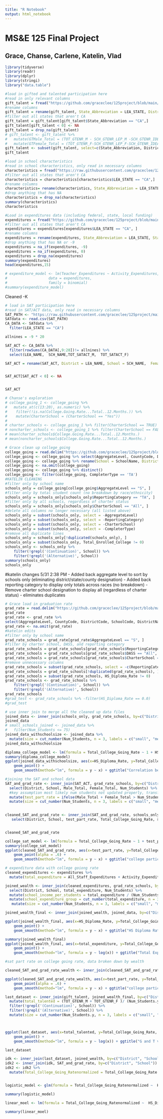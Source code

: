 ```yaml
---
title: "R Notebook"
output: html_notebook
---
```


# MS&E 125 Final Project
## Grace, Chanse, Carlene, Katelin, Vlad

```r
library(tidyverse)
library(readr)
library(dplyr)
library(stringi)
library("data.table") 
```

```r
#load in gifted and talented participation here
#read in only relevant columns
gift_talent = fread("https://github.com/graceclee/125project/blob/main/Gifted%20and%20Talented.csv?raw=true", select = c("LEA_STATE", "LEA_NAME", "SCH_NAME", "SCH_GT_IND", "TOT_GTENR_M", "TOT_GTENR_F", "SCH_GTENR_LEP_M", "SCH_GTENR_LEP_F", "SCH_GTENR_IDEA_M", "SCH_GTENR_IDEA_F"))
#rename columns
gift_talent = rename(gift_talent, State_Abbreviation = LEA_STATE, District = LEA_NAME, School = SCH_NAME, G_T_Indicator = SCH_GT_IND)
#filter out all states that aren't CA
gift_talent = gift_talent[gift_talent$State_Abbreviation == "CA",]
gift_talent[gift_talent < 0] <- NA
gift_talent = drop_na(gift_talent)
# gift_talent <- gift_talent %>% 
#   mutate(GTMale_Total = (TOT_GTENR_M - SCH_GTENR_LEP_M -SCH_GTENR_IDEA_M)) %>%   
#   mutate(GTFemale_Total = (TOT_GTENR_F-SCH_GTENR_LEP_F-SCH_GTENR_IDEA_F))
gift_talent <- subset(gift_talent, select=c(State_Abbreviation, District, School, G_T_Indicator, TOT_GTENR_M, TOT_GTENR_F))
gift_talent
```


```r
#load in school characteristics
#read in school characteristics, only read in necessary columns
characteristics = fread("https://raw.githubusercontent.com/graceclee/125project/main/School%20Characteristics.csv", select = c("LEA_STATE","LEA_STATE_NAME","LEA_NAME","SCH_NAME","SCH_GRADE_G09", "SCH_GRADE_G10", "SCH_GRADE_G11", "SCH_GRADE_G12"))
#filter out all states that aren't CA
characteristics = characteristics[characteristics$LEA_STATE == "CA",]
#rename columns
characteristics= rename(characteristics, State_Abbreviation = LEA_STATE, State = LEA_STATE_NAME, District = LEA_NAME, School = SCH_NAME, Grades_Stu_Enrolled_9 = SCH_GRADE_G09, Grades_Stu_Enrolled_10 = SCH_GRADE_G10, Grades_Stu_Enrolled_11 = SCH_GRADE_G11, Grades_Stu_Enrolled_12 = SCH_GRADE_G12)
#drop anything that has NA
characteristics = drop_na(characteristics)
summary(characteristics)
characteristics 
```

```r
#Load in expenditures data (including federal, state, local funding)
expenditures = fread("https://github.com/graceclee/125project/blob/main/School%20Expenditures.csv?raw=true", select = c("LEA_STATE","LEA_STATE_NAME","LEA_NAME","SCH_NAME","SCH_SAL_TEACH_WFED", "SCH_SAL_ADM_WFED", "SCH_SAL_TOTPERS_WFED", "SCH_NPE_WFED"))
#filter out all states that aren't CA
expenditures = expenditures[expenditures$LEA_STATE == "CA", ]
#rename columns 
expenditures = rename(expenditures, State_Abbreviation = LEA_STATE, State = LEA_STATE_NAME, District = LEA_NAME, School = SCH_NAME, Teacher_Expenditures = SCH_SAL_TEACH_WFED, Admin_Expenditures = SCH_SAL_ADM_WFED, All_Staff_Expenditures = SCH_SAL_TOTPERS_WFED, Activity_Expenditures = SCH_NPE_WFED)
#drop anything that has NA or -9
expenditures = na_if(expenditures, -9)
expenditures = na_if(expenditures, 0)
expenditures = drop_na(expenditures)
summary(expenditures)
head(expenditures,15)

# expenditure_model <- lm(Teacher_Expenditures ~ Activity_Expenditures, 
#                   data = expenditures,
#                   family = binomial)
#summary(expenditure_model)

```

Cleaned -K
```r
# load in SAT participation here
#read in SAT/ACT data, only read in necessary columns
SAT_PATH <- "https://raw.githubusercontent.com/graceclee/125project/main/SAT%20and%20ACT.csv"
SATdata <- read.csv(SAT_PATH)
CA_DATA <- SATdata %>% 
  filter(LEA_STATE == "CA") 

allnines = -9 * 20

SAT_ACT <- CA_DATA %>%
  filter(rowSums(CA_DATA[,9:28])!= allnines) %>% 
  select(LEA_NAME,  SCH_NAME,TOT_SATACT_M,  TOT_SATACT_F)

SAT_ACT = rename(SAT_ACT, District = LEA_NAME, School = SCH_NAME,  Female_Total = TOT_SATACT_F, Male_Total = TOT_SATACT_M)


SAT_ACT[SAT_ACT < 0] <- NA


SAT_ACT
```




```r
# Chanse's exploration
# college_going_1 <- college_going %>% 
#   mutate_at(c(13:20), as.numeric) %>%
#    filter(!is.na(College.Going.Rate...Total..12.Months.)) %>%
#    mutate(CharterSchool = (CharterSchool == "Yes"))
# 
# charter_schools <- college_going_1 %>% filter(CharterSchool == TRUE)
# noncharter_schools <- college_going_1 %>% filter(CharterSchool == FALSE)
# mean(charter_schools$College.Going.Rate...Total..12.Months.)
# mean(noncharter_schools$College.Going.Rate...Total..12.Months.)
```

```r
# Grace clean up college_going 
college_going = read.delim("https://github.com/graceclee/125project/blob/main/collegegoing.txt?raw=true", na.strings=c("","*", "NA"))
college_going <- college_going %>% select(AggregateLevel, CountyCode, DistrictCode, SchoolCode, DistrictName, SchoolName, CharterSchool, ReportingCategory, CompleterType, High.School.Completers, Enrolled.In.College...Total..12.Months., College.Going.Rate...Total..12.Months., Enrolled.In.State..12.Months.,Enrolled.Out.of.State..12.Months.) 
college_going <- college_going %>% rename(School = SchoolName, District = DistrictName, Total_Enrolled_College = Enrolled.In.College...Total..12.Months., Total_College_Going_Rate = College.Going.Rate...Total..12.Months., Total_Enrolled_In_State = Enrolled.In.State..12.Months., Total_Enrolled_Out_State = Enrolled.Out.of.State..12.Months.)
college_going <- na.omit(college_going)
college_going <- college_going %>% distinct()
college_going <- filter(college_going, CompleterType == 'TA')
#KATELIN CLEANING
#filter only by school name
schools_only = college_going[college_going$AggregateLevel == "S", ]
#filter only by total student count (no breakdown by race/ethnicity)
schools_only = schools_only[schools_only$ReportingCategory == "TA", ]
#filter only by all schools, regardless of charter status
schools_only = schools_only[schools_only$CharterSchool == "All", ]
#delete all columns no longer necessary (all listed above)
schools_only = subset(schools_only, select = -AggregateLevel)
schools_only = subset(schools_only, select = -ReportingCategory)
schools_only = subset(schools_only, select = -CharterSchool)
schools_only = subset(schools_only, select = -CompleterType)
#remove all duplicate lines
schools_only = schools_only[!duplicated(schools_only), ]
schools_only = subset(schools_only, Total_Enrolled_College != 0)
schools_only <- schools_only %>% 
    filter(!grepl('(Continuation)', School)) %>% 
    filter(!grepl('(Alternative)', School))
summary(schools_only)
schools_only
```


#katelin changes 5/31 2:38 PM 
- Added back aggregate level to sort by schools only (eliminating district/state/county designation)
- Added back reporting category to display only totals across races (no breakdown)
- Remove charter school designation to display all (regardless of charter status) - eliminates duplicates

```r
# Grace load in graduation rate
grad_rate = read.delim("https://github.com/graceclee/125project/blob/main/graduationrate.txt?raw=true", na.strings=c("","*", "NA"))
grad_rate
grad_rate <- grad_rate %>% 
select(AggregateLevel, CountyCode, DistrictCode, SchoolCode, DistrictName, SchoolName, CharterSchool, DASS, ReportingCategory, CohortStudents, Regular.HS.Diploma.Graduates..Count.,Regular.HS.Diploma.Graduates..Rate.) %>% rename(School=SchoolName, District=DistrictName,Num_Students = CohortStudents, HS_Diploma_Count = Regular.HS.Diploma.Graduates..Count., HS_Diploma_Rate = Regular.HS.Diploma.Graduates..Rate.)
grad_rate <- na.omit(grad_rate)
#katelin edits
#filter only by school name
grad_rate_schools = grad_rate[grad_rate$AggregateLevel == "S", ]
#filter by charter school, DASS, and reporting category
grad_rate_schools = grad_rate_schools[grad_rate_schools$ReportingCategory == "TA", ]
grad_rate_schools = grad_rate_schools[grad_rate_schools$DASS == "All", ]
grad_rate_schools = grad_rate_schools[grad_rate_schools$CharterSchool == "All", ]
#remove unnecessary columns
grad_rate_schools = subset(grad_rate_schools, select = -c(ReportingCategory, AggregateLevel, DASS, CharterSchool))
grad_rate_schools = grad_rate_schools[!duplicated(grad_rate_schools), ]
grad_rate_schools = subset(grad_rate_schools, HS_Diploma_Rate != 0)
grad_rate_schools <- grad_rate_schools %>% 
    filter(!grepl('(Continuation)', School)) %>% 
    filter(!grepl('(Alternative)', School))
grad_rate_schools
#grad_test <- grad_rate_schools %>% -filter(HS_Diploma_Rate == 0.0)
#grad_test
```

```r
# use inner join to merge all the cleaned up data files 
joined_data <- inner_join(schools_only, grad_rate_schools, by=c("DistrictCode", "SchoolCode", "CountyCode", "District", "School"))
joined_data
# small_schools_joined <- joined_data %>% 
#   filter(Num_Students <= 75)
joined_data_withschoolsize <- joined_data %>%
  mutate(size = cut_number(Num_Students, n = 3, labels = c("small", "medium","large"))) 
joined_data_withschoolsize
```

```r
diploma_college_model <- lm(formula = Total_College_Going_Rate ~ 1 + HS_Diploma_Rate, data = joined_data_withschoolsize)
summary(diploma_college_model)
ggplot(joined_data_withschoolsize, aes(x=HS_Diploma_Rate, y=Total_College_Going_Rate, , color = size)) +
    geom_point() + 
    geom_smooth(method="lm", formula = y ~ x) + ggtitle("Correlation between HS Diploma Rate and College Going Rate") + xlab("High School Diploma Rate") +ylab("Total College Going Rate")
```

```r
#joining the SAT and school data 
SAT_and_grad_rate <- inner_join(SAT_ACT, grad_rate_schools, by=c("District", "School"))  %>% 
  select(District, School, Male_Total, Female_Total, Num_Students) %>%
  #key assumption most likely num students not updated properly, transfers etc. 
  mutate(test_part_rate = ifelse(Male_Total + Female_Total > Num_Students, 100, (Male_Total + Female_Total)/Num_Students * 100) ) %>% 
  mutate(size = cut_number(Num_Students, n = 3, labels = c("small", "medium","large"))) 
  

cleaned_SAT_and_grad_rate <- inner_join(SAT_and_grad_rate, schools_only, by=c("District", "School")) %>% 
   select(District, School, test_part_rate, Total_College_Going_Rate, size)


cleaned_SAT_and_grad_rate

```
```r
college_sat_model <- lm(formula = Total_College_Going_Rate ~ 1 + test_part_rate, data = cleaned_SAT_and_grad_rate)
summary(college_sat_model)
ggplot(cleaned_SAT_and_grad_rate, aes(x=test_part_rate, y=Total_College_Going_Rate, color = size)) +
    geom_point(alpha = .6) + 
    geom_smooth(method="lm", formula = y ~ x) + ggtitle("college participation based on school SAT part rate") + xlab("SAT part rate") +ylab("Total College Going Rate")
```

```r
# expenditure data with college goiong rate 
cleaned_expenditures <- expenditures %>% 
  mutate(total_expenditure = All_Staff_Expenditures + Activity_Expenditures) 

joined_wealth <- inner_join(cleaned_expenditures, grad_rate_schools, by=c("District", "School"))  %>% 
  select(District, School, total_expenditure, Num_Students) %>% 
  mutate(school_income_per_students = total_expenditure / (Num_Students * 4)) %>% 
  mutate(school_expenditure_group = cut_number(total_expenditure, n = 3, labels = c("lower", "middle","upper"))) %>% 
   mutate(size = cut_number(Num_Students, n = 3, labels = c("small", "medium","large"))) 

joined_wealth_final <- inner_join(joined_wealth, joined_data, by=c("District", "School"))

ggplot(joined_wealth_final, aes(x=HS_Diploma_Rate, y=Total_College_Going_Rate, , color = school_expenditure_group)) +
    geom_point() + 
    geom_smooth(method="lm", formula = y ~ x) + ggtitle("HS Diploma Rate and College Going Rate ") + xlab("High School Diploma Rate") +ylab("Total College Going Rate")

summary(joined_wealth_final)
ggplot(joined_wealth_final, aes(x=total_expenditure, y=Total_College_Going_Rate)) +
    geom_point() + 
    geom_smooth(method="lm", formula = y ~ log(x)) + ggtitle("Total Expenditure and College Going Rate by school expenditure") + xlab("Total Expenditure") +ylab("Total College Going Rate")

```

```r
#sat part rate on college going rate, data broken down by wealth 

cleaned_SAT_and_grad_rate_wealth <- inner_join(cleaned_SAT_and_grad_rate, joined_wealth_final, by=c("District", "School"))

ggplot(cleaned_SAT_and_grad_rate_wealth, aes(x=test_part_rate, y=Total_College_Going_Rate.x, color = school_expenditure_group)) +
    geom_point(alpha = .6) + 
    geom_smooth(method="lm", formula = y ~ x) + ggtitle("college participation based on school SAT part rate with school expenditure") + xlab("SAT part rate") +ylab("Total College Going Rate")
```


```r
last_dataset <- inner_join(gift_talent, joined_wealth_final, by=c("District", "School")) %>% 
  mutate(total_talented = (TOT_GTENR_M + TOT_GTENR_F )/ (Num_Students.y * 4 ) * 100) %>% 
  filter(!grepl('(Continuation)', School)) %>% 
  filter(!grepl('(Alternative)', School)) %>% 
  mutate(size = cut_number(Num_Students.y, n = 3, labels = c("small", "medium","large"))) 



ggplot(last_dataset, aes(x=total_talented, y=Total_College_Going_Rate, , color = size)) +
    geom_point() +
    geom_smooth(method="lm", formula = y ~ log(x)) + ggtitle("G and T vs College Going Rate by school size") + xlab("Percent of Gifted and Talented Students") +ylab("Total College Going Rate")

last_dataset
```

```r

idk <- inner_join(last_dataset, joined_wealth, by=c("District", "School"))
idk2 <- inner_join(idk, SAT_and_grad_rate, by=c("District", "School"))
idk2 <- idk2 %>% 
  mutate(Total_College_Going_Ratenormalized = Total_College_Going_Rate / 100)


logistic_model <- glm(formula = Total_College_Going_Ratenormalized ~  HS_Diploma_Rate + log(total_talented) + log(total_expenditure.y) + test_part_rate , family = "binomial", data = idk2)

summary(logistic_model)

linear_moel <- lm(formula = Total_College_Going_Ratenormalized ~  HS_Diploma_Rate + log(total_talented) + log(total_expenditure.y) + test_part_rate, data = idk2)

summary(linear_moel)


```

